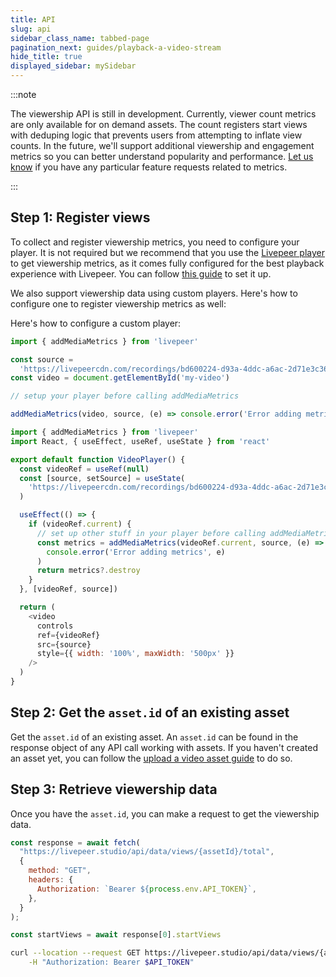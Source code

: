 ```yaml
---
title: API
slug: api
sidebar_class_name: tabbed-page
pagination_next: guides/playback-a-video-stream
hide_title: true
displayed_sidebar: mySidebar
---
```



<Tabs />

:::note

The viewership API is still in development. Currently, viewer count metrics are
only available for on demand assets. The count registers start views with
deduping logic that prevents users from attempting to inflate view counts. In
the future, we'll support additional viewership and engagement metrics so you
can better understand popularity and performance.
[Let us know](https://livepeer.studio/contact) if you have any particular
feature requests related to metrics.

:::

## Step 1: Register views

To collect and register viewership metrics, you need to configure your player.
It is not required but we recommend that you use the [Livepeer player](https://livepeerjs.org/react/Player)
to get viewership metrics, as it comes fully configured for the best playback experience with Livepeer.
You can follow [this guide](/guides/playback-a-video-stream) to set it up.

We also support viewership data using custom players. Here's how to configure one to register
viewership metrics as well:

Here's how to configure a custom player:

<CodeBlockTabs>
<CodeBlockTabItem value="JavaScript" label="JavaScript">

```js
import { addMediaMetrics } from 'livepeer'

const source =
  'https://livepeercdn.com/recordings/bd600224-d93a-4ddc-a6ac-2d71e3c36768/index.m3u8'
const video = document.getElementById('my-video')

// setup your player before calling addMediaMetrics

addMediaMetrics(video, source, (e) => console.error('Error adding metrics', e))
```

</CodeBlockTabItem>
<CodeBlockTabItem value="React" label="React">

```js
import { addMediaMetrics } from 'livepeer'
import React, { useEffect, useRef, useState } from 'react'

export default function VideoPlayer() {
  const videoRef = useRef(null)
  const [source, setSource] = useState(
    'https://livepeercdn.com/recordings/bd600224-d93a-4ddc-a6ac-2d71e3c36768/index.m3u8'
  )

  useEffect(() => {
    if (videoRef.current) {
      // set up other stuff in your player before calling addMediaMetrics
      const metrics = addMediaMetrics(videoRef.current, source, (e) =>
        console.error('Error adding metrics', e)
      )
      return metrics?.destroy
    }
  }, [videoRef, source])

  return (
    <video
      controls
      ref={videoRef}
      src={source}
      style={{ width: '100%', maxWidth: '500px' }}
    />
  )
}
```

</CodeBlockTabItem>
</CodeBlockTabs>


## Step 2: Get the `asset.id` of an existing asset

Get the `asset.id` of an existing asset. An `asset.id` can be found in the
response object of any API call working with assets. If you haven't created an
asset yet, you can follow the
[upload a video asset guide](/guides/on-demand/upload-video-asset#api) to do so.

## Step 3: Retrieve viewership data

Once you have the `asset.id`, you can make a request to get the viewership data.

<CodeBlockTabs>
<CodeBlockTabItem value="JavaScript" label="JavaScript">

```js
const response = await fetch(
  "https://livepeer.studio/api/data/views/{assetId}/total",
  {
    method: "GET",
    headers: {
      Authorization: `Bearer ${process.env.API_TOKEN}`,
    },
  }
);

const startViews = await response[0].startViews
```

</CodeBlockTabItem>
<CodeBlockTabItem value="curl" label="curl">

```bash
curl --location --request GET https://livepeer.studio/api/data/views/{assetId}/total \
    -H "Authorization: Bearer $API_TOKEN"
```

</CodeBlockTabItem>
</CodeBlockTabs>
